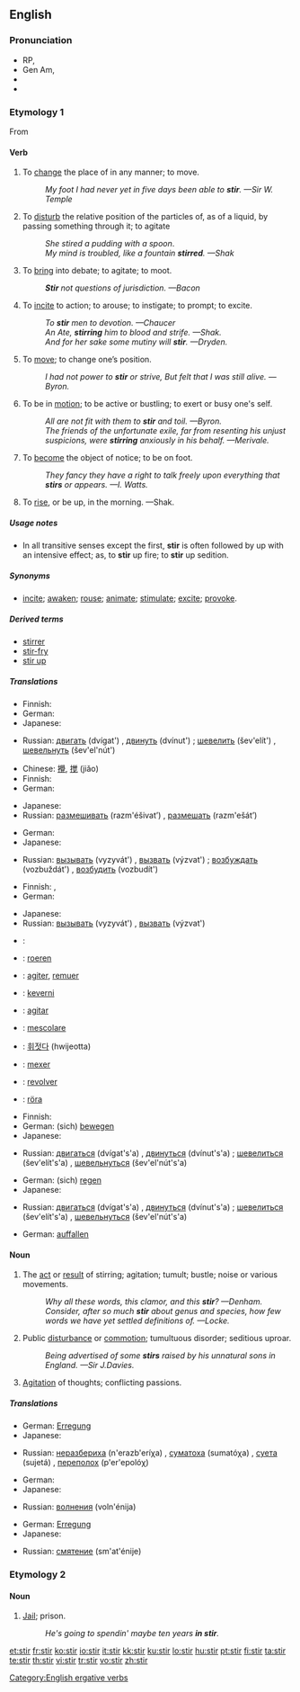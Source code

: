 ==English==

===Pronunciation===
* RP, {{IPA|/stɜː/}}
* Gen Am, {{IPA|/stɜːr/}}
* {{audio|en-us-stir.ogg|Audio (US)}}
* {{rhymes|ɜː(r)}}

===Etymology 1===
From {{etyl|ang|en}} {{term|styrian||lang=ang}}

====Verb====
{{en-verb|stir|r|ing}}

# {{transitive}} To [[change]] the place of in any manner; to move.
#: ''My foot I had never yet in five days been able to '''stir'''. —Sir W. Temple''
# {{transitive}} To [[disturb]] the relative position of the particles of, as of a liquid, by passing something through it; to agitate
#: ''She stired a pudding with a spoon''.
#: ''My mind is troubled, like a fountain '''stirred'''. —Shak''
# {{transitive}} To [[bring]] into debate; to agitate; to moot.
#: '''''Stir''' not questions of jurisdiction. —Bacon''
# {{transitive}} To [[incite]] to action; to arouse; to instigate; to prompt; to excite.
#: ''To '''stir''' men to devotion. —Chaucer''
#: ''An Ate, '''stirring''' him to blood and strife. —Shak.''
#: ''And for her sake some mutiny will '''stir'''. —Dryden.''
# {{intransitive}} To [[move]]; to change one’s position.
#: ''I had not power to '''stir''' or strive, But felt that I was still alive. —Byron.''
# {{intransitive}} To be in [[motion]]; to be active or bustling; to exert or busy one's self.
#: ''All are not fit with them to '''stir''' and toil. —Byron.''
#: ''The friends of the unfortunate exile, far from resenting his unjust suspicions, were '''stirring''' anxiously in his behalf. —Merivale.''
# {{intransitive}} To [[become]] the object of notice; to be on foot.
#: ''They fancy they have a right to talk freely upon everything that '''stirs''' or appears. —I. Watts.''
# {{intransitive|poetic}} To [[rise]], or be up, in the morning. —Shak.

=====Usage notes=====
* In all transitive senses except the first, '''stir''' is often followed by up with an intensive effect; as, to '''stir''' up fire; to '''stir''' up sedition.

=====Synonyms=====
* {{sense|to move}} [[incite]]; [[awaken]]; [[rouse]]; [[animate]]; [[stimulate]]; [[excite]]; [[provoke]].

=====Derived terms=====
* [[stirrer]]
* [[stir-fry]]
* [[stir up]]

=====Translations=====
{{trans-top|To change the place of in any manner; to move}}
* Finnish: {{t-|fi|liikuttaa}}
* German: {{t+|de|bewegen}}
* Japanese: {{t-|ja|動かす|tr=ugokasu|sc=Jpan}}
{{trans-mid}}
* Russian: [[двигать]] (dvígat') {{impf}}, [[двинуть]] (dvínut') {{pf}}; [[шевелить]] (šev'elít') {{impf}}, [[шевельнуть]] (šev'el'nút') {{pf}}
{{trans-bottom}}

{{trans-top|To disturb the relative position of the particles of}}
* Chinese: [[攪]], [[搅]] (jiǎo)
* Finnish: {{t+|fi|sekoittaa}}
* German: {{t+|de|rühren}}
{{trans-mid}}
* Japanese: {{t|ja|掻き混ぜる|tr=kaki-mazeru|sc=Jpan}}
* Russian: [[размешивать]] (razm'éšivat’) {{impf}}, [[размешать]] (razm'ešát’) {{pf}}
{{trans-bottom}}

{{trans-top|To bring into debate; to agitate; to moot}}
* German: {{t+|de|hervorrufen}}
* Japanese: {{t-|ja|扇動する|tr=sendō suru|sc=Jpan}}
{{trans-mid}}
* Russian: [[вызывать]] (vyzyvát') {{impf}}, [[вызвать]] (výzvat') {{pf}}; [[возбуждать]] (vozbuždát') {{impf}}, [[возбудить]] (vozbudít') {{pf}}
{{trans-bottom}}

{{trans-top|To incite to action; to arouse; to instigate; to prompt; to excite}}
* Finnish: {{t-|fi|yllyttää}}, {{t+|fi|kiihottaa}}
* German: {{t-|de|anstacheln}}
{{trans-mid}}
* Japanese: {{t|ja|かき立てる|tr=kakitateru|sc=Jpan}}
* Russian: [[вызывать]] (vyzyvát') {{impf}}, [[вызвать]] (výzvat') {{pf}}
{{trans-bottom}}

{{checktrans-top}}
* {{ttbc|Arabic}}: {{Arab|[[مزج]]}} {{unicode|(mázaja)}}
* {{ttbc|Dutch}}: [[roeren]]
* {{ttbc|French}}: [[agiter]], [[remuer]]
* {{ttbc|Hungarian}}: [[keverni]]
* {{ttbc|Ido}}: [[agitar]]
* {{ttbc|Italian}}: [[mescolare]]
{{trans-mid}}
* {{ttbc|Korean}}: [[휘젓다]] (hwijeotta)
* {{ttbc|Portuguese}}: [[mexer]]
* {{ttbc|Spanish}}: [[revolver]]
* {{ttbc|Swedish}}: [[röra]]
{{trans-bottom}}

{{trans-top|To move; to change one’s position}}
* Finnish: {{t+|fi|liikkua}}
* German: (sich) [[bewegen]]
* Japanese: {{t+|ja|動く|tr=ugoku|sc=Jpan}}
{{trans-mid}}
* Russian: [[двигаться]] (dvígat's'a) {{impf}}, [[двинуться]] (dvínut's'a) {{pf}}; [[шевелиться]] (šev'elít's'a) {{impf}}, [[шевельнуться]] (šev'el'nút's'a) {{pf}}
{{trans-bottom}}

{{trans-top|To be in motion}}
* German: (sich) [[regen]]
* Japanese: {{t|ja|動き回る|tr=ugoki-mawaru|sc=Jpan}}
{{trans-mid}}
* Russian: [[двигаться]] (dvígat's'a) {{impf}}, [[двинуться]] (dvínut's'a) {{pf}}; [[шевелиться]] (šev'elít's'a) {{impf}}, [[шевельнуться]] (šev'el'nút's'a) {{pf}}
{{trans-bottom}}

{{trans-top|To become the object of notice; to be on foot}}
* German: [[auffallen]]
{{trans-mid}}
{{trans-bottom}}

{{trans-top|To rise, or be up, in the morning}}
{{trans-mid}}
{{trans-bottom}}

====Noun====
{{en-noun|s|-}}

# The [[act]] or [[result]] of stirring; agitation; tumult; bustle; noise or various movements.
#: ''Why all these words, this clamor, and this '''stir'''? —Denham.''
#: ''Consider, after so much '''stir''' about genus and species, how few words we have yet settled definitions of. —Locke.''
# Public [[disturbance]] or [[commotion]]; tumultuous disorder; seditious uproar.
#: ''Being advertised of some '''stirs''' raised by his unnatural sons in England. —Sir J.Davies.''
# [[agitation|Agitation]] of thoughts; conflicting passions.

=====Translations=====
{{trans-top|The act or result of stirring}}
* German: [[Erregung]]
* Japanese: {{t|ja|撹拌|tr=kakuhan|sc=Jpan}}
{{trans-mid}}
* Russian: [[неразбериха]] (n'erazb'eríχa) {{f}}, [[суматоха]] (sumatóχa) {{f}}, [[суета]] (sujetá) {{f}}, [[переполох]] (p'er'epolóχ) {{m}}
{{trans-bottom}}

{{trans-top|Public disturbance or commotion}}
* German: {{t+|de|Aufruhr}}
* Japanese: {{t|ja|騒動|tr=sōdō|sc=Jpan}}
{{trans-mid}}
* Russian: [[волнения]] (voln'énija) {{p}}
{{trans-bottom}}

{{trans-top|Agitation of thoughts; conflicting passions}}
* German: [[Erregung]]
* Japanese: {{t|ja|騒動|tr=sōdō|sc=Jpan}}
{{trans-mid}}
* Russian: [[смятение]] (sm'at'énije) {{n}}
{{trans-bottom}}

===Etymology 2===
{{etystub}}

====Noun====
{{en-noun|-}}

# {{slang}} [[jail|Jail]]; prison.
#: ''He's going to spendin' maybe ten years '''in stir'''.''

[[Category:English ergative verbs]]

[[et:stir]]
[[fr:stir]]
[[ko:stir]]
[[io:stir]]
[[it:stir]]
[[kk:stir]]
[[ku:stir]]
[[lo:stir]]
[[hu:stir]]
[[pt:stir]]
[[fi:stir]]
[[ta:stir]]
[[te:stir]]
[[th:stir]]
[[vi:stir]]
[[tr:stir]]
[[vo:stir]]
[[zh:stir]]